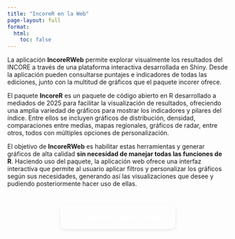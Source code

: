 ```yaml
---
title: "IncoreR en la Web"
page-layout: full
format:
  html:
    toc: false
---
```


La aplicación **IncoreRWeb** permite explorar visualmente los resultados del INCORE a través de una plataforma interactiva desarrollada en Shiny. Desde la aplicación pueden consultarse puntajes e indicadores de todas las ediciones, junto con la multitud de gráficos que el paquete incorer ofrece.

El paquete **IncoreR** es un paquete de código abierto en R desarrollado a mediados de 2025 para facilitar la visualización de resultados, ofreciendo una amplia variedad de gráficos para mostrar los indicadores y pilares del índice. Entre ellos se incluyen gráficos de distribución, densidad, comparaciones entre medias, mapas regionales, gráficos de radar, entre otros, todos con múltiples opciones de personalización.

El objetivo de **IncoreRWeb** es habilitar estas herramientas y generar gráficos de alta calidad **sin necesidad de manejar todas las funciones de R**. Haciendo uso del paquete, la aplicación web ofrece una interfaz interactiva que permite al usuario aplicar filtros y personalizar los gráficos según sus necesidades, generando así las visualizaciones que desee y pudiendo posteriormente hacer uso de ellas.

```{=html}
<style>
  .btn-ldf {
    display: inline-block;
    padding: 1rem 2rem;
    background-color: var(--accent);
    color: #fff;
    font-size: 1.15rem;
    font-weight: 500;
    border-radius: 12px;
    text-decoration: none;
    box-shadow: 0 3px 8px rgba(0,0,0,.08);
    transition: all 0.25s ease-in-out;
  }
  .btn-ldf:hover {
    background-color: #a56b45;
    transform: translateY(-2px);
    box-shadow: 0 6px 12px rgba(0,0,0,0.14);
    color: #fff;
    text-decoration: none;
  }
  .btn-center {
    display: flex;
    justify-content: center;
    margin-top: 2.5rem;
    margin-bottom: 2.5rem;
  }
</style>

<div class="btn-center">
  <a class="btn-ldf" href="https://np6xsv-gonzalo-almendariz.shinyapps.io/IcorerRWeb/" target="_blank">
    🌐 Explora IncoreRWeb
  </a>
</div>
```